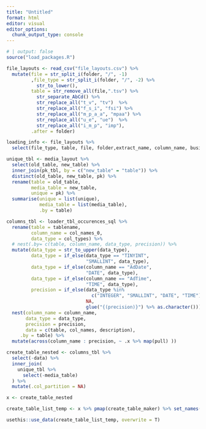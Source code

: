 ```yaml
---
title: "Untitled"
format: html
editor: visual
editor_options: 
  chunk_output_type: console
---
```


```r
# | output: false
source("load_packages.R")
```

```r
file_layouts <- read_csv("file_layouts.csv") %>% 
  mutate(file = str_split_i(folder, "/", -1)
         ,file_type = str_split_i(folder, "/", -2) %>% 
           str_to_lower(), 
         table = str_remove_all(file,".tsv") %>% 
           str_separate_AbCd() %>% 
           str_replace_all("t_v", "tv")  %>% 
           str_replace_all("f_s_i", "fsi") %>% 
           str_replace_all("m_p_a_a", "mpaa") %>% 
           str_replace_all("u_e", "ue")  %>% 
           str_replace_all("i_m_p", "imp"),
         .after = folder) 
```


```r
loading_info <- file_layouts %>% 
  select(file_type, table, file, folder,extract_name, column_name, business_logic) 

unique_tbl <- media_layout %>% 
  select(old_table, new_table) %>% 
  inner_join(pk_tbl, by = c("new_table" = "table")) %>% 
  distinct(old_table, new_table, pk) %>% 
  rename(table = old_table,
         media_table = new_table,
         unique = pk) %>%
  summarise(unique = list(unique),
            media_table = list(media_table),
            .by = table)

columns_tbl <- loader_tbl_occurences_sql %>% 
  rename(table = tablename,
         column_name = col_names_0,
         data_type = col_types) %>% 
  # nest(.by= c(table, column_name, data_type, precision)) %>%
  mutate(data_type = str_to_upper(data_type),
         data_type = if_else(data_type == "TINYINT", 
                             "SMALLINT", data_type),
         data_type = if_else(column_name == "AdDate", 
                             "DATE", data_type),
         data_type = if_else(column_name == "AdTime", 
                             "TIME", data_type),
         precision = if_else(data_type %in% 
                               c("INTEGER", "SMALLINT", "DATE", "TIME"),
                             NA, 
                             glue("{(precision)}") %>% as.character())) %>% 
  nest(column_name = column_name,
       data_type = data_type,
       precision = precision, 
       data = c(table, col_names, description), 
     .by = table) %>% 
  mutate(across(column_name : precision, ~ .x %>% map(pull) ))

```

```r
create_table_nested <- columns_tbl %>% 
  select(-data) %>% 
  inner_join(
    unique_tbl %>% 
      select(-media_table)
  ) %>% 
  mutate(.col_partition = NA)

x <- create_table_nested

create_table_list_temp <- x %>% pmap(create_table_maker) %>% set_names(x$table)

usethis::use_data(create_table_list_temp, overwrite = T)

```



```r

```

